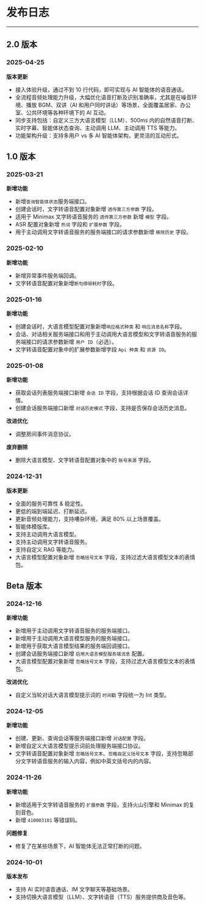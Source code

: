 # 发布日志

---

## 2.0 版本

### 2025-04-25

<Accordion title="服务端 v2.0.0" defaultOpen="true">

**版本更新**

- 接入体验升级，通过不到 10 行代码，即可实现与 AI 智能体的语音通话。
- 全流程音频处理能力升级，大幅优化语音打断及识别准确率，尤其是在噪音环境、播放 BGM、双讲（AI 和用户同时讲话）等场景，全面覆盖居家、办公室、公共环境等各种环境下的 AI 互动。
- 同步支持包括：自定义三方大语言模型（LLM）、500ms 内的自然语音打断、实时字幕、智能体状态查询、主动调用 LLM、主动调用 TTS 等能力。
- 功能架构升级：支持多用户 vs 多 AI 智能体架构，更灵活的互动形式。
</Accordion>

## 1.0 版本

### 2025-03-21
<Accordion title="服务端 v1.4.0" defaultOpen="true">

**新增功能**

- 新增`查询智能体状态`服务端接口。
- 创建会话时，文字转语音配置对象新增 `透传第三方参数` 字段。
- 适用于 Minimax 文字转语音服务的 `透传第三方参数` 新增 `模型` 字段。
- ASR 配置对象新增 `热词` 字段和 `扩展参数` 字段。
- 用于主动调用文字转语音服务的服务端接口的请求参数新增 `移除历史` 字段。
</Accordion>

### 2025-02-10

<Accordion title="服务端 v1.3.0" defaultOpen="true">

**新增功能**

- 新增异常事件服务端回调。
- 文字转语音配置对象新增`断句停顿耗时`字段。
</Accordion>

### 2025-01-16

<Accordion title="服务端 v1.2.0" defaultOpen="true">

**新增功能**

- 创建会话时，大语言模型配置对象新增`响应格式种类` 和 `响应消息名称`字段。
- 会话、对话相关服务端接口和用于主动调用大语言模型和文字转语音服务的服务端接口的请求参数新增 `用户 ID`（必选）。
- 文字转语音配置对象中的扩展参数新增字段 `Api 种类` 和 `资源 ID`。
</Accordion>

### 2025-01-08

<Accordion title="服务端 v1.1.0" defaultOpen="true">

**新增功能**

- 获取会话列表服务端接口新增 `会话 ID` 字段，支持根据会话 ID 查询会话详情。
- 创建会话服务端接口新增 `对话历史模式` 字段，支持是否保存会话历史消息。

**改进优化**

- 调整房间事件消息协议。

**废弃删除**

- 删除大语言模型、文字转语音配置对象中的 `账号来源` 字段。
</Accordion>

### 2024-12-31

<Accordion title="服务端 v1.0.0" defaultOpen="true">

**版本更新**

- 全面的服务可靠性 & 稳定性。
- 更低的端到端延迟、打断延迟。
- 更新音频处理能力，支持嘈杂环境，满足 80% 以上场景覆盖。
- 智能体模版库。
- 支持主动调用大语言模型。
- 支持主动调用文字转语音服务。
- 支持自定义 RAG 等能力。
- 大语言模型配置对象新增 `忽略括号文本` 字段，支持过滤大语言模型文本的表情包。
</Accordion>

## Beta 版本

### 2024-12-16

<Accordion title="服务端 v0.5.0" defaultOpen="true">

**新增功能**

- 新增用于主动调用文字转语音服务的服务端接口。
- 新增用于主动调用大语言模型服务的服务端接口。
- 新增用于获取大语言模型结果的服务端回调接口。
- 创建会话服务端接口新增 `启用大语言模型服务端消息` 配置。
- 大语言模型配置对象新增 `忽略括号文本` 字段，支持过滤大语言模型文本的表情包。

**改进优化**

- 自定义当轮对话大语言模型提示词的 `时间戳` 字段统一为 Int 类型。
</Accordion>

### 2024-12-05

<Accordion title="服务端 v0.3.0" defaultOpen="true">

**新增功能**

- 创建、更新、查询会话等服务端接口新增 `对话配置` 字段。
- 新增自定义大语言模型提示词前处理服务端接口协议。
- 文字转语音配置对象新增 `忽略括号文本`、`忽略自定义括号文本` 字段，支持忽略部分文字转语音服务的输入内容，例如中英文括号内的内容。
</Accordion>

### 2024-11-26

<Accordion title="服务端 v0.2.0" defaultOpen="true">

**新增功能**

- 新增适用于文字转语音服务的 `扩展参数` 字段，支持火山引擎和 Minimax 的复刻音色。
- 新增 `410003101` 等错误码。

**问题修复**

- 修复了在某些场景下，AI 智能体无法正常打断的问题。
</Accordion>

### 2024-10-01

<Accordion title="服务端 v0.1.0" defaultOpen="true">

**版本发布**

- 支持 AI 实时语音通话、IM 文字聊天等基础场景。
- 支持切换大语言模型（LLM）、文字转语音（TTS）服务提供商及音色等。
</Accordion>
